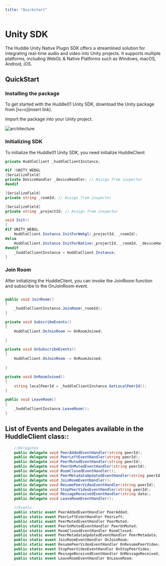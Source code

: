 ```yaml
---
title: "Quickstart"
---
```



# Unity SDK

The Huddle Unity Native Plugin SDK offers a streamlined solution for integrating real-time audio and video into Unity projects.
It supports multiple platforms, including WebGL & Native Platforms such as Windows, macOS, Android, iOS.

## **QuickStart**

### Installing the package

To get started with the Huddle01 Unity SDK, download the Unity package from [`here`](insert link).

Import the package into your Unity project.

<Image
  src="/docs/images/HuddlePackageInstall.png"
  alt="architecture"
  width={1000}
  height={1000}
  quality={100}
  priority
  className="my-8"
/>

### Initializing SDK

To initialize the Huddle01 Unity SDK, you need initialize HuddleClient

```csharp
private HuddleClient _huddleClientInstance;

#if !UNITY_WEBGL
[SerializeField]
private DeviceHandler _deviceHandler; // Assign from inspector
#endif

[SerializeField]
private string _roomId; // Assign from inspector

[SerializeField]
private string _projectId; // Assign from inspector

void Init()
{
#if UNITY_WEBGL
    HuddleClient.Instance.InitForWebgl(_projectId, _roomId);
#else
    HuddleClient.Instance.InitForNative(_projectId, _roomId, _deviceHandler);
#endif
    _huddleClientInstance = HuddleClient.Instance;
}

```


### Join Room

After initializing the HuddleClient, you can invoke the JoinRoom function and subscribe to the OnJoinRoom event.

```csharp

public void JoinRoom()
{
    _huddleClientInstance.JoinRoom(_roomId);
}

private void SubscribeEvents() 
{
    HuddleClient.OnJoinRoom += OnRoomJoined;
    
}

private void UnSubscribeEvents()
{
    HuddleClient.OnJoinRoom -= OnRoomJoined;
    
}

private void OnRoomJoined()
{
    string localPeerId = _huddleClientInstance.GetLocalPeerId();
}

public void LeaveRoom()
{
    _huddleClientInstance.LeaveRoom();
}

```

## List of Events and Delegates available in the HuddleClient class::

```csharp
    //Delegates
    public delegate void PeerAddedEventHandler(string peerId);
    public delegate void PeerLeftEventHandler(string peerId);
    public delegate void PeerMutedEventHandler(string peerId);
    public delegate void PeerUnMutedEventHandler(string peerId);
    public delegate void RoomClosedEventHandler();
    public delegate void PeerMetadataUpdatedEventHandler(string peerId);
    public delegate void JoinRoomEventHandler();
    public delegate void ResumePeerVideoEventHandler(string peerId);
    public delegate void StopPeerVideoEventHandler(string peerId);
    public delegate void MessageReceivedEventHandler(string data);
    public delegate void LeaveRoomEventHandler();

    //Events
    public static event PeerAddedEventHandler PeerAdded;
    public static event PeerLeftEventHandler PeerLeft;
    public static event PeerMutedEventHandler PeerMuted;
    public static event PeerUnMutedEventHandler PeerUnMuted;
    public static event RoomClosedEventHandler RoomClosed;
    public static event PeerMetadataUpdatedEventHandler PeerMetadata;
    public static event JoinRoomEventHandler OnJoinRoom;
    public static event ResumePeerVideoEventHandler OnResumePeerVideo;
    public static event StopPeerVideoEventHandler OnStopPeerVideo;
    public static event MessageReceivedEventHandler OnMessageReceived;
    public static event LeaveRoomEventHandler OnLeaveRoom;
```